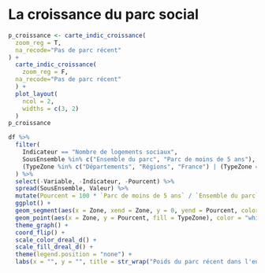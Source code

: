 # La croissance du parc social  {#croissanceduparc}

```r
p_croissance <- carte_indic_croissance(
  zoom_reg = T,
  na_recode="Pas de parc récent"
) +
  carte_indic_croissance(
    zoom_reg = F,
  na_recode="Pas de parc récent"
  ) +
  plot_layout(
    ncol = 2,
    widths = c(3, 2)
  )
p_croissance
```

```r
df %>%
  filter(
    Indicateur == "Nombre de logements sociaux",
    SousEnsemble %in% c("Ensemble du parc", "Parc de moins de 5 ans"),
    (TypeZone %in% c("Départements", "Régions", "France") | (TypeZone == "Epci" & CodeZone %in% epci_ref$EPCI))
  ) %>%
  select(-Variable, -Indicateur, -Pourcent) %>%
  spread(SousEnsemble, Valeur) %>%
  mutate(Pourcent = 100 * `Parc de moins de 5 ans` / `Ensemble du parc`) %>%
  ggplot() +
  geom_segment(aes(x = Zone, xend = Zone, y = 0, yend = Pourcent, color = TypeZone)) +
  geom_point(aes(x = Zone, y = Pourcent, fill = TypeZone), color = "white", pch = 21) +
  theme_graph() +
  coord_flip() +
  scale_color_dreal_d() +
  scale_fill_dreal_d() +
  theme(legend.position = "none") +
  labs(x = "", y = "", title = str_wrap("Poids du parc récent dans l'ensemble du parc social",30), caption = caption)
```
